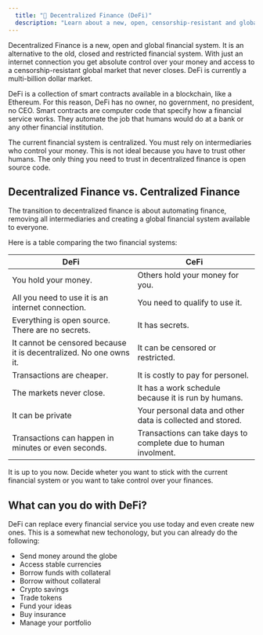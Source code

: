 ```yaml
---
  title: "🧱 Decentralized Finance (DeFi)"
  description: "Learn about a new, open, censorship-resistant and global financial system!"
---
```


Decentralized Finance is a new, open and global financial system. It is an alternative to the old, closed and restricted financial system. With just an internet connection you get absolute control over your money and access to a censorship-resistant global market that never closes. DeFi is currently a multi-billion dollar market.

DeFi is a collection of smart contracts available in a blockchain, like a Ethereum. For this reason, DeFi has no owner, no government, no president, no CEO. Smart contracts are computer code that specify how a financial service works. They automate the job that humans would do at a bank or any other financial institution.

The current financial system is centralized. You must rely on intermediaries who control your money. This is not ideal because you have to trust other humans. The only thing you need to trust in decentralized finance is open source code.

## Decentralized Finance vs. Centralized Finance

The transition to decentralized finance is about automating finance, removing all intermediaries and creating a global financial system available to everyone.

Here is a table comparing the two financial systems:

| DeFi                                                               | CeFi                                                           |
| ------------------------------------------------------------------ | -------------------------------------------------------------- |
| You hold your money.                                               | Others hold your money for you.                                |
| All you need to use it is an internet connection.                  | You need to qualify to use it.                                 |
| Everything is open source. There are no secrets.                   | It has secrets.                                                |
| It cannot be censored because it is decentralized. No one owns it. | It can be censored or restricted.                              |
| Transactions are cheaper.                                          | It is costly to pay for personel.                              |
| The markets never close.                                           | It has a work schedule because it is run by humans.            |
| It can be private                                                  | Your personal data and other data is collected and stored.     |
| Transactions can happen in minutes or even seconds.                | Transactions can take days to complete due to human involment. |

It is up to you now. Decide wheter you want to stick with the current financial system or you want to take control over your finances.

## What can you do with DeFi?

DeFi can replace every financial service you use today and even create new ones. This is a somewhat new techonology, but you can already do the following:

- Send money around the globe
- Access stable currencies
- Borrow funds with collateral
- Borrow without collateral
- Crypto savings
- Trade tokens
- Fund your ideas
- Buy insurance
- Manage your portfolio
